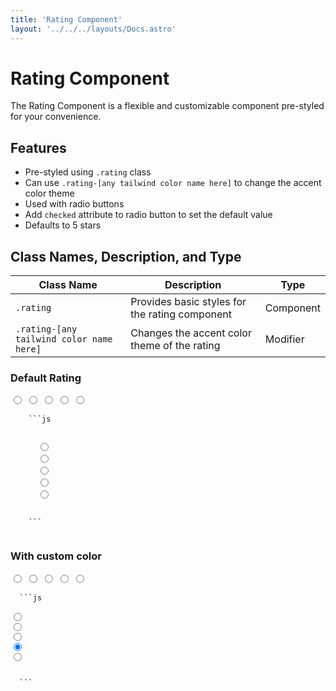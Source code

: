 ```yaml
---
title: 'Rating Component'
layout: '../../../layouts/Docs.astro'
---
```



# Rating Component

The Rating Component is a flexible and customizable component pre-styled for your convenience.

## Features

- Pre-styled using `.rating` class
- Can use `.rating-[any tailwind color name here]` to change the accent color theme
- Used with radio buttons
- Add `checked` attribute to radio button to set the default value
- Defaults to 5 stars

## Class Names, Description, and Type

| Class Name                               | Description                                    | Type      |
| ---------------------------------------- | ---------------------------------------------- | --------- |
| `.rating`                                | Provides basic styles for the rating component | Component |
| `.rating-[any tailwind color name here]` | Changes the accent color theme of the rating   | Modifier  |

### Default Rating

<Preview client:load>
  <div class='rating'>
    <input type='radio' name='rating' value='1' />
    <input type='radio' name='rating' value='2' />
    <input type='radio' name='rating' value='3' />
    <input type='radio' name='rating' value='4' />
    <input type='radio' name='rating' value='5' />
  </div>
  <Code slot='html'>
    ```js
    <div class='rating'>
      <input type='radio' name='rating' value='1' />
      <input type='radio' name='rating' value='2' />
      <input type='radio' name='rating' value='3' />
      <input type='radio' name='rating' value='4' />
      <input type='radio' name='rating' value='5' />
    </div>
    ```
  </Code>
</Preview>

### With custom color

<Preview client:load>
<div class='rating rating-fuchsia'>
<input type='radio' name='rating-3' value='1'/>
<input type='radio' name='rating-3' value='2' />
<input type='radio' name='rating-3' value='3' />
<input type='radio' name='rating-3' checked value='4' />
<input type='radio' name='rating-3' value='5' />
</div>
<Code slot="html">
  ```js
<div class='rating rating-fuchsia'>
<input type='radio' name='rating-3' value='1'/>
<input type='radio' name='rating-3' value='2' />
<input type='radio' name='rating-3' value='3' />
<input type='radio' name='rating-3' checked value='4' />
<input type='radio' name='rating-3' value='5' />
</div>
</div>
  ```
</Code>
</Preview>
